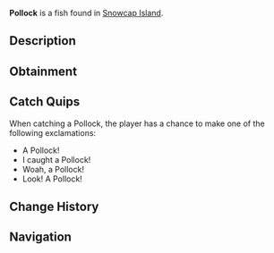 {{FishInfobox
|image          = Pollock.png
|rarity         = Common
|sea            = First Sea
|location       = [[Snowcap Island]]
|sublocation    = 
|sources        = Fishing Rod
|radar_location = 
|xp             = 50
|weather        = Foggy, Rain
|time           = 
|season         = Summer
|bait           = 
|base_weight    = 5
|base_value     = 70
|weight_range   = 4
|base_chance    = 80
|base_resil     = 60
}}
'''Pollock''' is a {{Rarity|Common}} fish found in [[Snowcap Island]].

== Description ==
{{Description|Pollock are sleek, silver fish with a light belly contrasting a darker dorsal. They are fast swimmers and often found feeding under Snowcap Islands docks.|Bestiary Entry}}

== Obtainment ==
{{Description|Found in Snowcap island, especially near the docks.|Bestiary Hint}}
{{Fish Availability|
Snowcap Island/Surrounding Ocean
|top_rods      = 
Free Spirit Rod\103726.17\70894.03;
Leviathan's Fang Rod\102150.66\64533.34;
Trident Rod\101691.94\56910.08;
Azure Of Lagoon\96403.02\78085.17;
No-Life Rod\90132.43\80243.77;
Training Rod\73027.38\73027.38;
Flimsy Rod\53155.18\53155.18;
Brick Built Rod\71663.31\63056.21;
Seraphic Rod\80598.77\79403.2;
Challenger's Rod\82449.93\78833.76;
Fast Rod\78074.29\77645.33;
Rod Of The Exalted One\76819.55\63074.57;
Blazebringer Rod\81981.36\72032.6;
Zeus Rod\81242.14\67586.24;
Verdant Shear Rod\80362.37\67787.59;
Depthseeker Rod\79596.36\65570.91;
Rod Of The Forgotten Fang\79556.29\72468.56;
Rod Of The Depths\78775.91\65782.23;
Avalanche Rod\78206.77\64352.46;
Volcanic Rod\77490.89\61704.85;
Ethereal Prism Rod\76451.1\29148.96;
Astralhook Rod\76355.95\5007.38;
Steady Rod\40606.2\33958.08
|recommended   = Trident Rod
}}

== Catch Quips ==
When catching a Pollock, the player has a chance to make one of the following exclamations:
* A Pollock!
* I caught a Pollock!
* Woah, a Pollock!
* Look! A Pollock!

== Change History ==
{{Change History|{{subst:Current Version}}}}

== Navigation ==
{{Fish Navbox|Snowcap Island}}